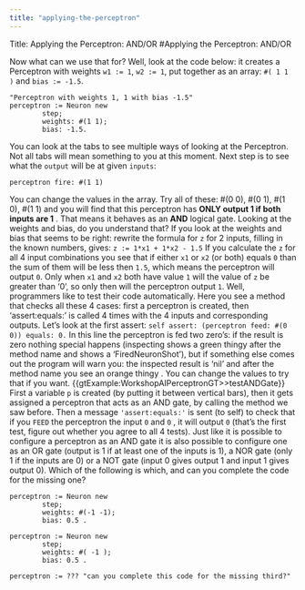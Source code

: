 ```yaml
---
title: "applying-the-perceptron"
---
```


Title: Applying the Perceptron: AND/OR
#Applying the Perceptron: AND/OR


Now what can we use that for? Well, look at the code below: it creates a Perceptron with 
weights    `w1 := 1`, `w2 := 1`,   put together as an array: `#( 1 1 )` 
and `bias := -1.5`.
```Pharo
"Perceptron with weights 1, 1 with bias -1.5" 
perceptron := Neuron new
		step;
		weights: #(1 1);
		bias: -1.5.
```
You can look at the tabs to see multiple ways of looking at the Perceptron. Not all tabs will mean something to you at this moment.
Next step is to see what the `output` will be at given `inputs`:
```Pharo
perceptron fire: #(1 1)
```
You can change the values in the array. Try all of these: #(0 0), #(0 1), #(1 0), #(1 1) and you will find that this perceptron has **ONLY output 1 if both inputs are 1** . That means it behaves as an **AND** logical gate. Looking at the weights and bias, do you understand that?
If you look at the weights and bias that seems to be right: rewrite the formula for `z` for 2 inputs, filling in the known numbers, gives:
`z := 1*x1 + 1*x2 - 1.5`
If you calculate the `z` for all 4 input combinations you see that if either `x1`  or  `x2`  (or both) equals  `0`  than the sum of them will be less then `1.5`, which means the perceptron will output `0`. Only when  `x1` and `x2`  both have value `1`  will the value of `z` be greater than '0', so only then will the perceptron output `1`.
Well, programmers like to test their code automatically. Here you see a method that checks  all these 4 cases: first a perceptron is created, then 'assert:equals:' is called 4 times with the 4 inputs and corresponding outputs. Let's look at the first assert: 
`self assert: (perceptron feed: #(0 0)) equals: 0.`
In this line the perceptron is fed two zero's: if the result is zero nothing special happens (inspecting  shows a green thingy after the method name and shows a 'FiredNeuronShot'), but if something else comes out the program will warn you: the inspected result is 'nil' and after the method name you see an orange thingy . You can change the values to try that if you want.
{{gtExample:WorkshopAIPerceptronGT>>testANDGate}}
First a variable `p` is created (by putting it between vertical bars), then it gets assigned a perceptron that acts as an AND gate, by calling the method we saw before. Then a message `'assert:equals:'` is sent (to self) to check that if you `FEED` the perceptron the input `0` and `0` , it will output `0` (that's the first test, figure out whether you agree to all 4 tests).
Just like it is possible to configure a perceptron as an AND gate it is also possible to configure one as an OR gate (output is 1 if at least one of the inputs is 1), a NOR gate (only 1 if the inputs are 0) or a NOT gate (input 0 gives output 1 and input 1 gives output 0). Which of the following is which, and can you complete the code for the missing one?
```Pharo
perceptron := Neuron new
		step;
		weights: #(-1 -1);
		bias: 0.5 .
```
```Pharo
perceptron := Neuron new
		step;
		weights: #( -1 );
		bias: 0.5 .
```
```Pharo
perceptron := ??? "can you complete this code for the missing third?"
```

